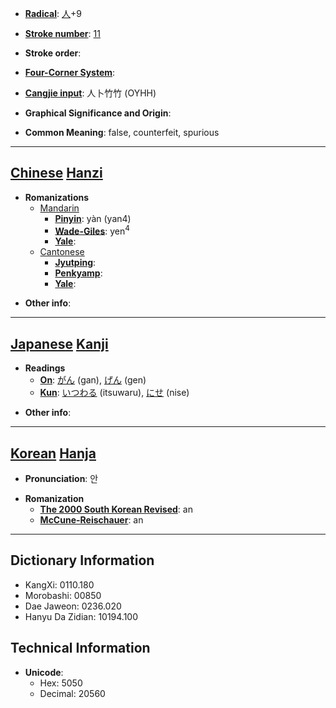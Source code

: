 * '''[[Wiktionary:Chinese radical index| Radical]]''': [[Wiktionary:Chinese radical index 人|人]]+9

* '''[[Wiktionary:Chinese total strokes index|Stroke number]]''': [[Wiktionary:Chinese total strokes index 11|11]]

* '''Stroke order''': 

* '''[[Wiktionary:Chinese four corner index|Four-Corner System]]''': 

* '''[[Wiktionary:Chinese Cangjie index|Cangjie input]]''': 人卜竹竹 (OYHH)

* '''Graphical Significance and Origin''': 

* '''Common Meaning''': false, counterfeit, spurious

----

== [[Chinese]] [[Hanzi]] ==

* '''Romanizations'''
** [[Mandarin]]
*** '''[[Pinyin]]''': yàn (yan4)
*** '''[[Wade-Giles]]''': yen<sup>4</sup>
*** '''[[Yale]]''': 
**[[Cantonese]]
***'''[[Jyutping]]''':
***'''[[Penkyamp]]''': 
***'''[[Yale]]''': 

* '''Other info''': 

----

== [[Japanese]] [[Kanji]] ==

* '''Readings'''
** '''[[On]]''': [[がん]] (gan), [[げん]] (gen)
** '''[[Kun]]''': [[いつわる]] (itsuwaru), [[にせ]] (nise)

* '''Other info''':  

----

== [[Korean]] [[Hanja]] ==

* '''Pronunciation''': 안

* '''Romanization'''
** '''[[The 2000 South Korean Revised Romanization|The 2000 South Korean Revised]]''': an
** '''[[McCune-Reischauer]]''': an

----

== Dictionary Information ==

* KangXi: 0110.180
* Morobashi: 00850
* Dae Jaweon: 0236.020
* Hanyu Da Zidian: 10194.100

== Technical Information ==

* '''Unicode''':
** Hex: 5050
** Decimal: 20560